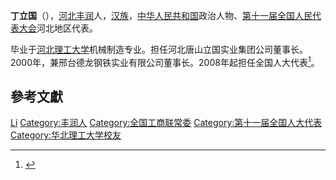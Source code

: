 '''丁立国'''（{{bd|1970年||}}），[[河北|河北]][[丰润|丰润]]人，[[汉族|汉族]]，[[中华人民共和国|中华人民共和国]]政治人物、[[第十一届全国人民代表大会|第十一届全国人民代表大会]]河北地区代表。

毕业于[[河北理工大学|河北理工大学]]机械制造专业。担任河北唐山立国实业集团公司董事长。2000年，兼邢台德龙钢铁实业有限公司董事长。2008年起担任全国人大代表<ref>{{cite news|title=全国人大代表信息-丁立国|url=http://210.82.31.1:8084/delegate/viewDelegate.action?dbid=110105|accessdate=2013-04-05|newspaper=全国人大网|archive-url=https://web.archive.org/web/20140529052429/http://www.npc.gov.cn/delegate/viewDelegate.action?dbid=110105|archive-date=2014-05-29|dead-url=yes}}</ref>。

== 參考文獻 ==
{{reflist}}

{{中华全国工商业联合会第十届执行委员会}}

{{Authority control}}
{{DEFAULTSORT:Ding丁}}
[[Category:丁姓|Li]]
[[Category:丰润人|Category:丰润人]]
[[Category:全国工商联常委|Category:全国工商联常委]]
[[Category:第十一届全国人大代表|Category:第十一届全国人大代表]]
[[Category:华北理工大学校友|Category:华北理工大学校友]]